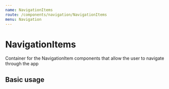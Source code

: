 ```yaml
---
name: NavigationItems
route: /components/navigation/NavigationItems
menu: Navigation
---
```



# NavigationItems

Container for the NavigationItem components that allow the user to navigate through the app

## Basic usage

<Playground>
    <NavigationItems />
</Playground>


